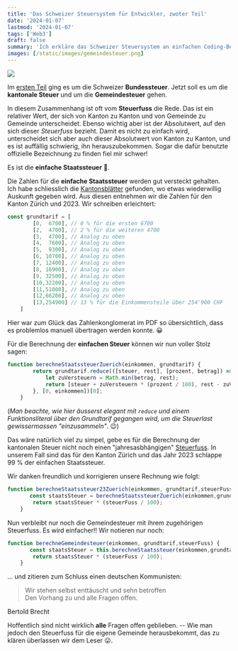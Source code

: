 ```yaml
---
title: 'Das Schweizer Steuersystem für Entwickler, zwoter Teil'
date: '2024-01-07'
lastmod: '2024-01-07'
tags: ['Web3']
draft: false
summary: 'Ich erkläre das Schweizer Steuersystem an einfachen Coding-Beispielen in Javascript'
images: [/static/images/gemeindesteuer.png]
---
```


![](/static/images/gemeindesteuer.png)

Im [ersten Teil](swisstax) ging es um die Schweizer **Bundessteuer**. Jetzt soll es um die
**kantonale Steuer** und um die **Gemeindesteuer** gehen.

In diesem Zusammenhang ist oft vom **Steuerfuss** die Rede. Das ist ein relativer Wert, der sich
von Kanton zu Kanton und von Gemeinde zu Gemeinde unterscheidet. Ebenso wichtig aber ist der
Absolutwert, auf den sich dieser *Steuerfuss* bezieht. Damit es nicht zu einfach wird, unterscheidet
sich aber auch dieser Absolutwert von Kanton zu Kanton, und es ist auffällig schwierig, ihn
herauszubekommen. Sogar die dafür benutzte offizielle Bezeichnung zu finden fiel mir schwer!

Es ist die **einfache Staatssteuer** 🥵.

Die Zahlen für die
**einfache Staatssteuer**
werden gut versteckt gehalten. Ich habe schliesslich die
[Kantonsblätter](https://www.estv.admin.ch/estv/de/home/die-estv/steuersystem-schweiz/kantonsblaetter.html)
gefunden, wo etwas wiederwillig Auskunft gegeben wird.
Aus diesen entnehmen wir die Zahlen für den Kanton Zürich und 2023. Wir schreiben erleichtert:

```js
const grundtarif = [
        [0,  6700], // 0 % für die ersten 6700
        [2,  4700], // 2 % für die weiteren 4700
        [3,  4700], // Analog zu oben
        [4,  7600], // Analog zu oben
        [5,  9300], // Analog zu oben
        [6, 10700], // Analog zu oben
        [7, 12400], // Analog zu oben
        [8, 16900], // Analog zu oben
        [9, 32500], // Analog zu oben
        [10,32200], // Analog zu oben
        [11,51000], // Analog zu oben
        [12,66200], // Analog zu oben
        [13,254900] // 13 % für die Einkommensteile über 254'900 CHF
    ]
```
Hier war zum Glück das Zahlenkonglomerat im PDF so übersichtlich, dass es problemlos
manuell übertragen werden konnte. 😀

Für die Berechnung der **einfachen Steuer** können wir nun voller Stolz sagen:

```js
function berechneStaatssteuerZuerich(einkommen, grundtarif) {
        return grundtarif.reduce(([steuer, rest], [prozent, betrag]) => {
            let zuVersteuern = Math.min(betrag, rest);
            return [steuer + zuVersteuern * (prozent / 100), rest - zuVersteuern];
        }, [0, einkommen])[0];
    }
```



(*Man beachte, wie hier äusserst elegant mit `reduce` und einem Funktionsliteral über den Grundtarif
gegangen wird, um die Steuerlast gewissermassen "einzusammeln"*. 😉)

Das wäre natürlich viel zu simpel, gebe es für die Berechnung der kantonalen Steuer nicht noch
einen "jahresasbhängigen"
[Steuerfuss](https://www.zh.ch/de/news-uebersicht/mitteilungen/2022/steuern-finanzen/steuern/steuerfuss-fuer-die-jahre-2022-und-2023.html).
In unserem Fall sind das für den Kanton Zürich und das Jahr 2023 schlappe 99 % der einfachen Staatssteuer.

Wir danken freundlich und korrigieren unsere Rechnung wie folgt:

```js
function berechneStaatssteuer23Zuerich(einkommen, grundtarif,steuerFuss) {
       const staatsSteuer = berechneStaatssteuerZuerich(einkommen,grundtarif);
        return staatsSteuer * (steuerFuss / 100);
    }
```

Nun verbleibt nur noch die Gemeindesteuer mit ihrem zugehörigen Steuerfuss. Es wird einfacher!! Wir
notieren nur noch:

```js
function berechneGemeindesteuer(einkommen, grundtarif,steuerFuss) {
       const staatsSteuer = this.berechneStaatssteuer(einkommen,grundtarif);
        return staatsSteuer * (steuerFuss / 100);
    }
```

... und zitieren zum Schluss einen deutschen Kommunisten:

> Wir stehen selbst enttäuscht und sehn betroffen \
> Den Vorhang zu und alle Fragen offen.

Bertold Brecht

Hoffentlich sind nicht wirklich **alle** Fragen offen geblieben.
-- Wie man jedoch den
Steuerfuss für die eigene Gemeinde herausbekommt, das zu klären überlassen wir  dem Leser 😛.
